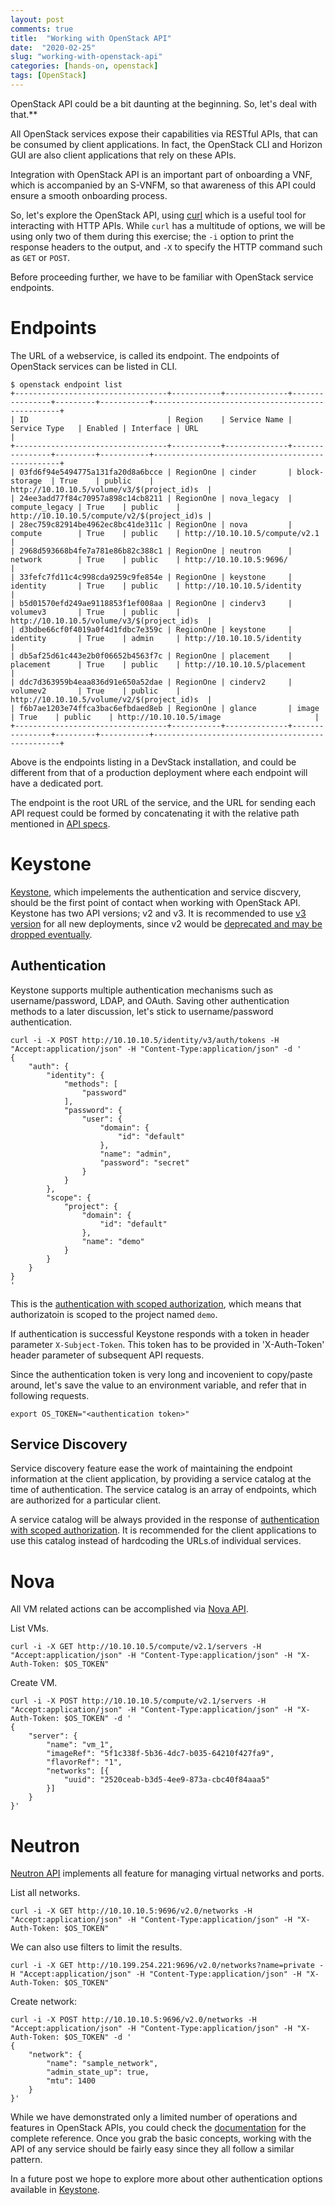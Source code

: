 ```yaml
---
layout: post
comments: true
title:  "Working with OpenStack API"
date:  "2020-02-25"
slug: "working-with-openstack-api"
categories: [hands-on, openstack]
tags: [OpenStack]
---
```


<div class="header-highlight">
OpenStack API could be a bit daunting at the beginning. So, let's deal with that.**
</div>

All OpenStack services expose their capabilities via RESTful APIs, that can be consumed by client applications. In fact, the OpenStack CLI and Horizon GUI are also client applications that rely on these APIs.

Integration with OpenStack API is an important part of onboarding a VNF, which is accompanied by an S-VNFM, so that awareness of this API could ensure a smooth onboarding process.

So, let's explore the OpenStack API, using [curl] which is a useful tool for interacting with HTTP APIs. While `curl` has a multitude of options, we will be using only two of them during this exercise; the `-i` option to print the response headers to the output, and `-X` to specify the HTTP command such as `GET` or `POST`.

Before proceeding further, we have to be familiar with OpenStack service endpoints.

# Endpoints

The URL of a webservice, is called its endpoint. The endpoints of OpenStack services can be listed in CLI. 

```shell
$ openstack endpoint list
+----------------------------------+-----------+--------------+----------------+---------+-----------+-------------------------------------------------+
| ID                               | Region    | Service Name | Service Type   | Enabled | Interface | URL                                             |
+----------------------------------+-----------+--------------+----------------+---------+-----------+-------------------------------------------------+
| 03fd6f94e5494775a131fa20d8a6bcce | RegionOne | cinder       | block-storage  | True    | public    | http://10.10.10.5/volume/v3/$(project_id)s  |
| 24ee3add77f84c70957a898c14cb8211 | RegionOne | nova_legacy  | compute_legacy | True    | public    | http://10.10.10.5/compute/v2/$(project_id)s |
| 28ec759c82914be4962ec8bc41de311c | RegionOne | nova         | compute        | True    | public    | http://10.10.10.5/compute/v2.1              |
| 2968d593668b4fe7a781e86b82c388c1 | RegionOne | neutron      | network        | True    | public    | http://10.10.10.5:9696/                     |
| 33fefc7fd11c4c998cda9259c9fe854e | RegionOne | keystone     | identity       | True    | public    | http://10.10.10.5/identity                  |
| b5d01570efd249ae9118853f1ef008aa | RegionOne | cinderv3     | volumev3       | True    | public    | http://10.10.10.5/volume/v3/$(project_id)s  |
| d3bdbe66cf0f4019a0f4d1fdbc7e359c | RegionOne | keystone     | identity       | True    | admin     | http://10.10.10.5/identity                  |
| db5af25d61c443e2b0f06652b4563f7c | RegionOne | placement    | placement      | True    | public    | http://10.10.10.5/placement                 |
| ddc7d363959b4eaa836d91e650a52dae | RegionOne | cinderv2     | volumev2       | True    | public    | http://10.10.10.5/volume/v2/$(project_id)s  |
| f6b7ae1203e74ffca3bac6efbdaed8eb | RegionOne | glance       | image          | True    | public    | http://10.10.10.5/image                     |
+----------------------------------+-----------+--------------+----------------+---------+-----------+-------------------------------------------------+
```

Above is the endpoints listing in a DevStack installation, and could be different from that of a production deployment where each endpoint will have a dedicated port.

The endpoint is the root URL of the service, and the URL for sending each API request could be formed by concatenating it with the relative path mentioned in [API specs][api_spec].


# Keystone

[Keystone], which impelements the authentication and service discvery, should be the first point of contact when working with OpenStack API. Keystone has two API versions; v2 and v3. It is recommended to use [v3 version] for all new deployments, since v2 would be [deprecated and may be dropped eventually][keystone_v2].

## Authentication

Keystone supports multiple authentication mechanisms such as username/password, LDAP, and OAuth. Saving other authentication methods to a later discussion, let's stick to username/password authentication.

```shell
curl -i -X POST http://10.10.10.5/identity/v3/auth/tokens -H "Accept:application/json" -H "Content-Type:application/json" -d '
{
    "auth": {
        "identity": {
            "methods": [
                "password"
            ],
            "password": {
                "user": {
                    "domain": {
                        "id": "default"
                    },
                    "name": "admin",
                    "password": "secret"
                }
            }
        },
        "scope": {
            "project": {
                "domain": {
                    "id": "default"
                },
                "name": "demo"
            }
        }
    }
}
'
```

This is the [authentication with scoped authorization][scoped], which means that authorizatoin is scoped to the project named `demo`.

If authentication is successful Keystone responds with a token in header parameter `X-Subject-Token`. This token has to be provided in 'X-Auth-Token' header parameter of subsequent API requests.

Since the authentication token is very long and incovenient to copy/paste around, let's save the value to an environment variable, and refer that in following requests.

```shell
export OS_TOKEN="<authentication token>"
```


## Service Discovery

Service discovery feature ease the work of maintaining the endpoint information at the client application, by providing a service catalog at the time of authentication. The service catalog is an array of endpoints, which are authorized for a particular client.

A service catalog will be always provided in the response of [authentication with scoped authorization][scoped]. It is recommended for the client applications to use this catalog instead of hardcoding the URLs.of individual services.

# Nova

All VM related actions can be accomplished via [Nova API]. 

List VMs.
```shell
curl -i -X GET http://10.10.10.5/compute/v2.1/servers -H "Accept:application/json" -H "Content-Type:application/json" -H "X-Auth-Token: $OS_TOKEN"
```

Create VM.
```shell
curl -i -X POST http://10.10.10.5/compute/v2.1/servers -H "Accept:application/json" -H "Content-Type:application/json" -H "X-Auth-Token: $OS_TOKEN" -d '
{
    "server": {
        "name": "vm_1",
        "imageRef": "5f1c338f-5b36-4dc7-b035-64210f427fa9",
        "flavorRef": "1",
        "networks": [{
            "uuid": "2520ceab-b3d5-4ee9-873a-cbc40f84aaa5"
        }]
    }
}'

```


# Neutron

[Neutron API] implements all feature for managing virtual networks and ports.

List all networks.
```shell
curl -i -X GET http://10.10.10.5:9696/v2.0/networks -H "Accept:application/json" -H "Content-Type:application/json" -H "X-Auth-Token: $OS_TOKEN"
```

We can also use filters to limit the results.
```shell
curl -i -X GET http://10.199.254.221:9696/v2.0/networks?name=private -H "Accept:application/json" -H "Content-Type:application/json" -H "X-Auth-Token: $OS_TOKEN" 
```

Create network:
```shell
curl -i -X POST http://10.10.10.5:9696/v2.0/networks -H "Accept:application/json" -H "Content-Type:application/json" -H "X-Auth-Token: $OS_TOKEN" -d '
{
    "network": {
        "name": "sample_network",
        "admin_state_up": true,
        "mtu": 1400
    }
}'
```

While we have demonstrated only a limited number of operations and features in OpenStack APIs, you could check the [documentation][api_spec] for the complete reference. Once you grab the basic concepts, working with the API of any service should be fairly easy since they all follow a similar pattern.

In a future post we hope to explore more about other authentication options available in [Keystone].


[curl]: https://en.wikipedia.org/wiki/CURL
[Keystone]: https://docs.openstack.org/keystone/latest/
[api_spec]: https://docs.openstack.org/api-quick-start/
[Nova API]: https://docs.openstack.org/api-ref/compute/
[keystone_v2]: https://docs.openstack.org/keystone/pike/contributor/http-api.html
[v3 version]: https://docs.openstack.org/api-ref/identity/v3/
[scoped]: https://docs.openstack.org/api-ref/identity/v3/#password-authentication-with-scoped-authorization
[Neutron API]: https://docs.openstack.org/api-ref/network/v2/